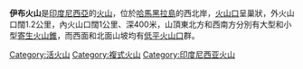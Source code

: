 {{Infobox mountain
| Name = 伊布火山
| photo = 
| photo_caption = 
| Elevation = 1,325米
| elevation_ref = 
| prominence = 
| listing = [[Ribu|Ribu]]
| Location = {{INA}}[[哈馬黑拉島|哈馬黑拉島]]
| range = 
| Coordinates = {{coord|1|29|17|N|127|37|48|E|type:mountain}}
| topo = 
| Type = [[複式火山|複式火山]]
| age = 
| Last eruption = 2010年
| first_ascent = 
| easiest_route = 
}}

'''伊布火山'''是[[印度尼西亞|印度尼西亞]]的[[火山|火山]]，位於[[哈馬黑拉島|哈馬黑拉島]]的西北岸，[[火山口|火山口]]呈巢狀，外火山口闊1.2公里，內火山口闊1公里、深400米，山頂東北方和西南方分別有大型和小型[[寄生火山錐|寄生火山錐]]，而西面和北面山坡均有[[低平火山口|低平火山口]]群。

[[Category:活火山|Category:活火山]]
[[Category:複式火山|Category:複式火山]]
[[Category:印度尼西亚火山|Category:印度尼西亚火山]]

{{Indonesia-stub}}